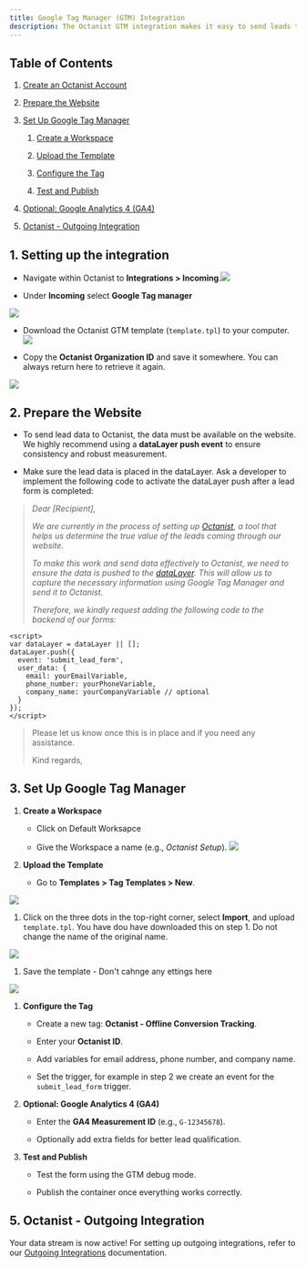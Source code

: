 ```yaml
---
title: Google Tag Manager (GTM) Integration
description: The Octanist GTM integration makes it easy to send leads to Octanist. Follow these steps to quickly set up the integration.
---
```


## Table of Contents

1. [Create an Octanist Account](#1-create-an-octanist-account)

2. [Prepare the Website](#2-prepare-the-website)

3. [Set Up Google Tag Manager](#3-set-up-google-tag-manager)

   1. [Create a Workspace](#create-a-workspace)

   2. [Upload the Template](#upload-the-template)

   3. [Configure the Tag](#configure-the-tag)

   4. [Test and Publish](#test-and-publish)

4. [Optional: Google Analytics 4 (GA4)](#4-optional-google-analytics-4-ga4)

5. [Octanist - Outgoing Integration](#5-octanist-outgoing-integration)

## 1. Setting up the integration

- Navigate within Octanist to **Integrations > Incoming**.![](images/incoming-gtm-clickonincoming.jpg)

- Under **Incoming** select **Google Tag manager**

![](images/incoming-gtm-clickongtm.jpg)

- Download the Octanist GTM template (`template.tpl`) to your computer.![](images/incoming-gtm-clickondownloadtemplate.jpg)

- Copy the **Octanist Organization ID** and save it somewhere. You can always return here to retrieve it again.

![](images/incoming-gtm-copyoctanistid.jpg)

## 2. Prepare the Website

- To send lead data to Octanist, the data must be available on the website. We highly recommend using a **dataLayer push event** to ensure consistency and robust measurement.

- Make sure the lead data is placed in the dataLayer. Ask a developer to implement the following code to activate the dataLayer push after a lead form is completed:

> _Dear \[Recipient],_
>
> _We are currently in the process of setting up_ [_Octanist_](https://octanist.com/)_, a tool that helps us determine the true value of the leads coming through our website._
>
> _To make this work and send data effectively to Octanist, we need to ensure the data is pushed to the_ [_dataLayer_](https://developers.google.com/tag-platform/tag-manager/datalayer)_. This will allow us to capture the necessary information using Google Tag Manager and send it to Octanist._
>
> _Therefore, we kindly request adding the following code to the backend of our forms:_

```tsx
<script>
var dataLayer = dataLayer || [];
dataLayer.push({
  event: 'submit_lead_form',
  user_data: {
    email: yourEmailVariable,
    phone_number: yourPhoneVariable,
    company_name: yourCompanyVariable // optional
  }
});
</script>
```

> Please let us know once this is in place and if you need any assistance.
>
> Kind regards,

## 3. Set Up Google Tag Manager

1. **Create a Workspace**

   - Click on Default Worksapce

   - Give the Workspace a name (e.g., _Octanist Setup_).
     ![](images/image.png)

2. **Upload the Template**

   - Go to **Templates > Tag Templates > New**.

![](images/uploadthetemplate.png)

1. Click on the three dots in the top-right corner, select **Import**, and upload `template.tpl`. You have dou have downloaded this on step 1. Do not change the name of the original name.

![](images/6bbb08b8-0b1b-4eab-83f1-76f051af9fc0.png)

1. Save the template - Don't cahnge any ettings here

![](images/850cd330-08af-48a6-a91a-e497b5fc1772.png)

1. **Configure the Tag**

   - Create a new tag: **Octanist - Offline Conversion Tracking**.

   - Enter your **Octanist ID**.

   - Add variables for email address, phone number, and company name.

   - Set the trigger, for example in step 2 we create an event for the `submit_lead_form` trigger.

2. **Optional: Google Analytics 4 (GA4)**

   - Enter the **GA4 Measurement ID** (e.g., `G-12345678`).

   - Optionally add extra fields for better lead qualification.

3. **Test and Publish**

   - Test the form using the GTM debug mode.

   - Publish the container once everything works correctly.

## 5. Octanist - Outgoing Integration

Your data stream is now active! For setting up outgoing integrations, refer to our [Outgoing Integrations](https://docs.octanist.com/outgoing-integrations/google-ads/) documentation.
